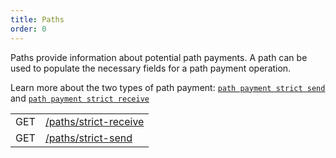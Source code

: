 ```yaml
---
title: Paths
order: 0
---
```



Paths provide information about potential path payments. A path can be used to populate the necessary fields for a path payment operation.

Learn more about the two types of path payment: [`path payment strict send`](../../../docs/start/list-of-operations.mdx#path-payment-strict-send) and [`path payment strict receive`](../../../docs/start/list-of-operations.mdx#path-payment-strict-receive)

<EndpointsTable title="Endpoints">


|     |                                               |
| --- | --------------------------------------------- |
| GET | [/paths/strict-receive](./strict-receive.mdx) |
| GET | [/paths/strict-send](./strict-send.mdx)       |

</EndpointsTable>

